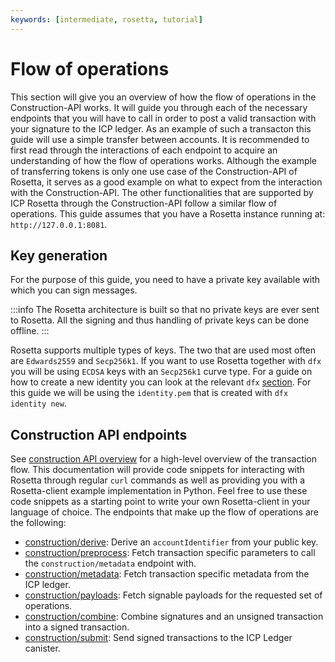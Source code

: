 ```yaml
---
keywords: [intermediate, rosetta, tutorial]
---
```



# Flow of operations
This section will give you an overview of how the flow of operations in the Construction-API works. It will guide you through each of the necessary endpoints that you will have to call in order to post a valid transaction with your signature to the ICP ledger. As an example of such a transacton this guide will use a simple transfer between accounts. 
It is recommended to first read through the interactions of each endpoint to acquire an understanding of how the flow of operations works. Although the example of transferring tokens is only one use case of the Construction-API of Rosetta, it serves as a good example on what to expect from the interaction with the Construction-API. The other functionalities that are supported by ICP Rosetta through the Construction-API follow a similar flow of operations.
This guide assumes that you have a Rosetta instance running at: `http://127.0.0.1:8081`.

## Key generation
For the purpose of this guide, you need to have a private key available with which you can sign messages. 

:::info
The Rosetta architecture is built so that no private keys are ever sent to Rosetta. All the signing and thus handling of private keys can be done offline. 
:::

Rosetta supports multiple types of keys. The two that are used most often are `Edwards2559` and `Secp256k1`. If you want to use Rosetta together with `dfx` you will be using `ECDSA` keys with an `Secp256k1` curve type. For a guide on how to create a new identity you can look at the relevant `dfx` [section](/docs/current/developer-docs/developer-tools/cli-tools/cli-reference/dfx-identity). 
For this guide we will be using the `identity.pem` that is created with `dfx identity new`. 

## Construction API endpoints
See [construction API overview](https://www.rosetta-api.org/docs/construction_api_introduction.html) for a high-level overview of the transaction flow. This documentation will provide code snippets for interacting with Rosetta through regular `curl` commands as well as providing you with a Rosetta-client example implementation in Python. Feel free to use these code snippets as a starting point to write your own Rosetta-client in your language of choice.
The endpoints that make up the flow of operations are the following:
- [construction/derive](/docs/developer-docs/defi/rosetta/icp_rosetta/construction_api/operations_flow/derive.mdx): Derive an `accountIdentifier` from your public key.
- [construction/preprocess](/docs/developer-docs/defi/rosetta/icp_rosetta/construction_api/operations_flow/preprocess.mdx): Fetch transaction specific parameters to call the `construction/metadata` endpoint with. 
- [construction/metadata](/docs/developer-docs/defi/rosetta/icp_rosetta/construction_api/operations_flow/metadata.mdx): Fetch transaction specific metadata from the ICP ledger. 
- [construction/payloads](/docs/developer-docs/defi/rosetta/icp_rosetta/construction_api/operations_flow/payloads.mdx): Fetch signable payloads for the requested set of operations. 
- [construction/combine](/docs/developer-docs/defi/rosetta/icp_rosetta/construction_api/operations_flow/combine.mdx): Combine signatures and an unsigned transaction into a signed transaction. 
- [construction/submit](/docs/developer-docs/defi/rosetta/icp_rosetta/construction_api/operations_flow/submit.mdx): Send signed transactions to the ICP Ledger canister. 